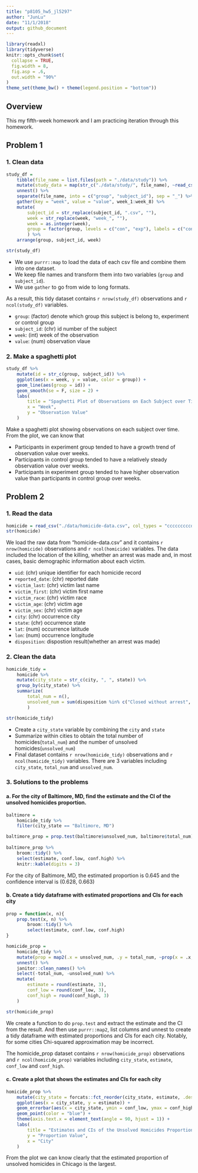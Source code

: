 ```yaml
---
title: "p8105_hw5_jl5297"
author: "JunLu"
date: "11/1/2018"
output: github_document
---
```

```r
library(readxl)
library(tidyverse)
knitr::opts_chunk$set(
  collapse = TRUE,
  fig.width = 8,
  fig.asp = .6,
  out.width = "90%"
)
theme_set(theme_bw() + theme(legend.position = "bottom"))
```

## Overview
This my fifth-week homework and I am practicing iteration through this homework.

## Problem 1
### 1. Clean data
```r
study_df = 
    tibble(file_name = list.files(path = "./data/study")) %>% 
    mutate(study_data = map(str_c("./data/study/", file_name), ~read_csv(.x))) %>% 
    unnest() %>%
    separate(file_name, into = c("group", "subject_id"), sep = "_") %>% 
    gather(key = "week", value = "value", week_1:week_8) %>% 
    mutate(
        subject_id = str_replace(subject_id, ".csv", ""),
        week = str_replace(week, "week_", ""),
        week = as.integer(week),
        group = factor(group, levels = c("con", "exp"), labels = c("control", "experiment"))
        ) %>% 
    arrange(group, subject_id, week)

str(study_df)
```

* We use `purrr::map` to load the data of each csv file and combine them into one dataset. 
* We keep file names and transform them into two variables (`group` and `subject_id`).
* We use `gather` to go from wide to long formats. 

As a result, this tidy dataset contains `r nrow(study_df)` observations and `r ncol(study_df)` variables.

* `group`: (factor) denote which group this subject is belong to, experiment or control group
* `subject_id`: (chr) id number of the subject
* `week`: (int) week of the observation
* `value`: (num) observation vlaue


### 2. Make a spaghetti plot
```r
study_df %>% 
    mutate(id = str_c(group, subject_id)) %>% 
    ggplot(aes(x = week, y = value, color = group)) + 
    geom_line(aes(group = id)) +
    geom_smooth(se = F, size = 2) +
    labs(
        title = "Spaghetti Plot of Observations on Each Subject over Time",
        x = "Week",
        y = "Observation Value"
    )
```

Make a spaghetti plot showing observations on each subject over time. 
From the plot, we can know that 

* Participants in experiment group tended to have a growth trend of observation value over weeks.
* Participants in control group tended to have a relatively steady observation value over weeks.
* Participants in experiment group tended to have higher observation value than participants in control group over weeks.

## Problem 2
### 1. Read the data
```r
homicide = read_csv("./data/homicide-data.csv", col_types = "cccccccccddc")
str(homicide)
```
We load the raw data from "homicide-data.csv" and it contains `r nrow(homicide)` observations and `r ncol(homicide)` variables. The data included the location of the killing, whether an arrest was made and, in most cases, basic demographic information about each victim.

* `uid`: (chr) unique identifier for each homicide record
* `reported_date`: (chr) reported date 
* `victim_last`: (chr) victim last name
* `victim_first`: (chr) victim first name
* `victim_race`: (chr) victim race
* `victim_age`: (chr) victim age
* `victim_sex`: (chr) victim age
* `city`: (chr) occurrence city
* `state`: (chr) occurrence state
* `lat`: (num) occurrence latitude
* `lon`: (num) occurrence longitude
* `disposition`: dispostion result(whether an arrest was made)

### 2. Clean the data
```r
homicide_tidy = 
    homicide %>% 
    mutate(city_state = str_c(city, ", ", state)) %>% 
    group_by(city_state) %>% 
    summarize(
        total_num = n(), 
        unsolved_num = sum(disposition %in% c("Closed without arrest", "Open/No arrest"))
        )

str(homicide_tidy)
```
* Create a `city_state` variable by combining the `city` and `state`
* Summarize within cities to obtain the total number of homicides(`total_num`) and the number of unsolved homicides(`unsolved_num`)
* Final dataset contains `r nrow(homicide_tidy)` observations and `r ncol(homicide_tidy)` variables. There are 3 variables including `city_state`, `total_num` and `unsolved_num`.

### 3. Solutions to the problems

#### a. For the city of Baltimore, MD, find the estimate and the CI of the unsolved homicides proportion.
```r
baltimore = 
    homicide_tidy %>% 
    filter(city_state == "Baltimore, MD")  

baltimore_prop = prop.test(baltimore$unsolved_num, baltimore$total_num)
    
baltimore_prop %>% 
    broom::tidy() %>% 
    select(estimate, conf.low, conf.high) %>% 
    knitr::kable(digits = 3)
```

For the city of Baltimore, MD, the estimated proportion is 0.645 and the confidence interval is (0.628, 0.663)

#### b. Create a tidy dataframe with estimated proportions and CIs for each city
```r
prop = function(x, n){
    prop.test(x, n) %>% 
        broom::tidy() %>% 
        select(estimate, conf.low, conf.high)
}

homicide_prop = 
    homicide_tidy %>% 
    mutate(prop = map2(.x = unsolved_num, .y = total_num, ~prop(x = .x, n = .y))) %>% 
    unnest() %>%  
    janitor::clean_names() %>% 
    select(-total_num, -unsolved_num) %>% 
    mutate(
        estimate = round(estimate, 3),
        conf_low = round(conf_low, 3),
        conf_high = round(conf_high, 3)
    ) 

str(homicide_prop)
```
We create a function to do `prop.test` and extract the estimate and the CI from the result. And then use `purrr::map2`, list columns and  unnest to create a tidy dataframe with estimated proportions and CIs for each city. Notably, for some cities Chi-squared approximation may be incorrect.

The homicide_prop dataset contains `r nrow(homicide_prop)` observations and `r ncol(homicide_prop)` variables including `city_state`, `estimate`, `conf_low` and `conf_high`.

#### c. Create a plot that shows the estimates and CIs for each city
```r
homicide_prop %>% 
    mutate(city_state = forcats::fct_reorder(city_state, estimate, .desc = T)) %>% 
    ggplot(aes(x = city_state, y = estimate)) +
    geom_errorbar(aes(x = city_state, ymin = conf_low, ymax = conf_high)) +
    geom_point(color = "blue") +
    theme(axis.text.x = element_text(angle = 90, hjust = 1)) +
    labs(
        title = "Estimates and CIs of the Unsolved Homicides Proportion for Each City ",
        y = "Proportion Value",
        x = "City"
    )
```

From the plot we can know clearly that the estimated proportion of unsolved homicides in Chicago is the largest. 
